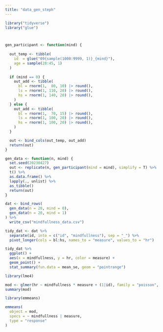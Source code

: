 ```yaml
---
title: "data_gen_steph"
---
```


```r

library("tidyverse")
library("glue")



gen_participant <- function(mind) {
  
  out_temp <- tibble(
    id  = glue("09{sample(1000:9999, 1)}_{mind}"), 
    age = sample(28:45, 1)
  )
  
  if (mind == 0) {
    out_add <- tibble(
      bl = rnorm(1,  80, 10) |> round(),
      ls = rnorm(1, 110, 20) |> round(),
      hs = rnorm(1, 140, 20) |> round(),
    )
  } else {
    out_add <- tibble(
      bl = rnorm(1,  70, 15) |> round(),
      ls = rnorm(1, 100, 20) |> round(),
      hs = rnorm(1, 100, 20) |> round(),
    )
  }

  out <- bind_cols(out_temp, out_add)
  return(out)
}

gen_data <- function(n, mind) {
  set.seed(20230427)
  out <- replicate(n, gen_participant(mind = mind), simplify = T) %>% 
  t() %>% 
  as.data.frame() %>% 
  lapply(., unlist) %>% 
  as_tibble()
  return(out)
}

dat <- bind_rows(
  gen_data(n = 20, mind = 0), 
  gen_data(n = 20, mind = 1)
) %>% 
  write_csv("mindfullness_data.csv")

```


```r
tidy_dat <- dat %>% 
  separate(id, into = c("id", "mindfullness"), sep = "_") %>% 
  pivot_longer(cols = bl:hs, names_to = "measure", values_to = "hr") 

tidy_dat %>% 
  ggplot() + 
  aes(x = mindfullness, y = hr, color = measure) + 
  geom_point() + 
  stat_summary(fun.data = mean_se, geom = "pointrange")
```

```r

library(lme4)

mod <- glmer(hr ~ mindfullness * measure + (1|id), family = "poisson", data = tidy_dat)
summary(mod)

library(emmeans)

emmeans(
  object = mod, 
  specs = ~ mindfullness | measure, 
  type = "response"
)

```

